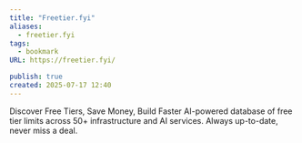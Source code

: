 ```yaml
---
title: "Freetier.fyi"
aliases:
  - freetier.fyi
tags:
  - bookmark
URL: https://freetier.fyi/

publish: true
created: 2025-07-17 12:40
---
```




Discover Free Tiers, Save Money,
Build Faster
AI-powered database of free tier limits across 50+ infrastructure and AI services. Always up-to-date, never miss a deal.